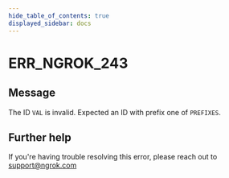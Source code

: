 ```yaml
---
hide_table_of_contents: true
displayed_sidebar: docs
---
```



# ERR_NGROK_243

## Message

The ID `VAL` is invalid. Expected an ID with prefix one of `PREFIXES`.

<ErrorDetails error="err_ngrok_243" />

## Further help

If you're having trouble resolving this error, please reach out to [support@ngrok.com](mailto:support@ngrok.com?subject=Help%20with%20ERR_NGROK_243)

